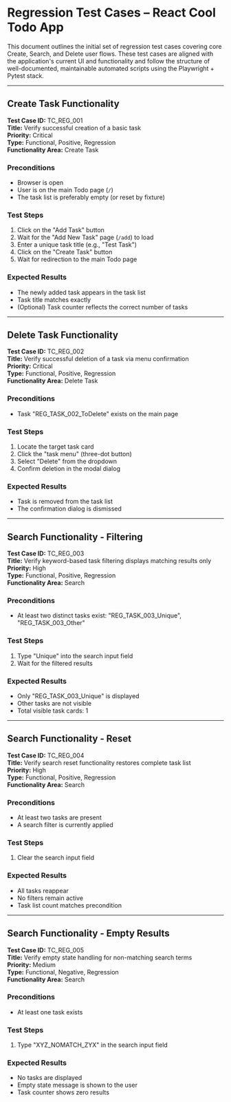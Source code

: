 # Regression Test Cases – React Cool Todo App

This document outlines the initial set of regression test cases covering core Create, Search, and Delete user flows. These test cases are aligned with the application's current UI and functionality and follow the structure of well-documented, maintainable automated scripts using the Playwright + Pytest stack.

---

## Create Task Functionality

**Test Case ID:** TC_REG_001  
**Title:** Verify successful creation of a basic task  
**Priority:** Critical  
**Type:** Functional, Positive, Regression  
**Functionality Area:** Create Task

### Preconditions

- Browser is open
- User is on the main Todo page (`/`)
- The task list is preferably empty (or reset by fixture)

### Test Steps

1. Click on the "Add Task" button
2. Wait for the "Add New Task" page (`/add`) to load
3. Enter a unique task title (e.g., "Test Task")
4. Click on the "Create Task" button
5. Wait for redirection to the main Todo page

### Expected Results

- The newly added task appears in the task list
- Task title matches exactly
- (Optional) Task counter reflects the correct number of tasks

---

## Delete Task Functionality

**Test Case ID:** TC_REG_002  
**Title:** Verify successful deletion of a task via menu confirmation  
**Priority:** Critical  
**Type:** Functional, Positive, Regression  
**Functionality Area:** Delete Task

### Preconditions

- Task "REG_TASK_002_ToDelete" exists on the main page

### Test Steps

1. Locate the target task card
2. Click the "task menu" (three-dot button)
3. Select "Delete" from the dropdown
4. Confirm deletion in the modal dialog

### Expected Results

- Task is removed from the task list
- The confirmation dialog is dismissed

---

## Search Functionality - Filtering

**Test Case ID:** TC_REG_003  
**Title:** Verify keyword-based task filtering displays matching results only  
**Priority:** High  
**Type:** Functional, Positive, Regression  
**Functionality Area:** Search

### Preconditions

- At least two distinct tasks exist: "REG_TASK_003_Unique", "REG_TASK_003_Other"

### Test Steps

1. Type "Unique" into the search input field
2. Wait for the filtered results

### Expected Results

- Only "REG_TASK_003_Unique" is displayed
- Other tasks are not visible
- Total visible task cards: 1

---

## Search Functionality - Reset

**Test Case ID:** TC_REG_004  
**Title:** Verify search reset functionality restores complete task list  
**Priority:** High  
**Type:** Functional, Positive, Regression  
**Functionality Area:** Search

### Preconditions

- At least two tasks are present
- A search filter is currently applied

### Test Steps

1. Clear the search input field

### Expected Results

- All tasks reappear
- No filters remain active
- Task list count matches precondition

---

## Search Functionality - Empty Results

**Test Case ID:** TC_REG_005  
**Title:** Verify empty state handling for non-matching search terms  
**Priority:** Medium  
**Type:** Functional, Negative, Regression  
**Functionality Area:** Search

### Preconditions

- At least one task exists

### Test Steps

1. Type "XYZ_NOMATCH_ZYX" in the search input field

### Expected Results

- No tasks are displayed
- Empty state message is shown to the user
- Task counter shows zero results